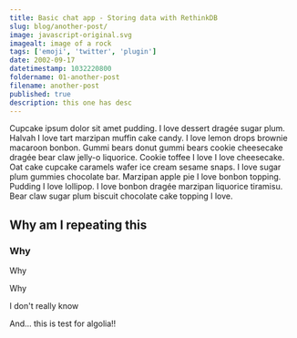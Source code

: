 ```yaml
---
title: Basic chat app - Storing data with RethinkDB
slug: blog/another-post/
image: javascript-original.svg
imagealt: image of a rock
tags: ['emoji', 'twitter', 'plugin']
date: 2002-09-17
datetimestamp: 1032220800
foldername: 01-another-post
filename: another-post
published: true
description: this one has desc
---
```


Cupcake ipsum dolor sit amet pudding. I love dessert dragée sugar plum. Halvah I love tart marzipan muffin cake candy. I love lemon drops brownie macaroon bonbon. Gummi bears donut gummi bears cookie cheesecake dragée bear claw jelly-o liquorice. Cookie toffee I love I love cheesecake. Oat cake cupcake caramels wafer ice cream sesame snaps. I love sugar plum gummies chocolate bar. Marzipan apple pie I love bonbon topping. Pudding I love lollipop. I love bonbon dragée marzipan liquorice tiramisu. Bear claw sugar plum biscuit chocolate cake topping I love.

## Why am I repeating this

### Why

Why

Why

I don't really know

And... this is test for algolia!!
